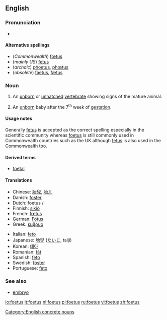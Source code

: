<!--If you edit this page, please also edit "fetus" to ensure that the pages remain synchronised-->
==English==
{{wikipedia|fetus}}
===Pronunciation===
*{{IPA|/'fi:təs/}}

====Alternative spellings====
*(''Commonwealth'') [[fœtus]]
*(''mainly US'') [[fetus]]
*(''archaic'') [[phoetus]], [[phœtus]] 
*(''obsolete'') [[faetus]], [[fætus]]

===Noun===
{{en-noun|es|pl2=foeti}}

# {{context|embryology}} An [[unborn]] or [[unhatched]] [[vertebrate]] showing signs of the mature animal. 
# {{context|embryology}} An [[unborn]] baby after the 7<sup>th</sup> week of [[gestation]].

====Usage notes====
Generally [[fetus]] is accepted as the correct spelling especially in the scientific community whereas [[foetus]] is still commonly used in Commonwealth countries such as the UK although [[fetus]] is also used in the Commonwealth too.

====Derived terms====
*[[foetal]]

====Translations====
{{trans-top|foetus}}
*Chinese: [[胎兒]], [[胎儿]]
*Danish: [[foster#Danish|foster]] {{n}}
*Dutch: foetus {{m}}/{{n}}
*Finnish: [[sikiö]]
*French: [[fœtus]] {{m}}
*German: [[Fötus]] {{n}}
*Greek: [[έμβρυο]] {{n}}
{{trans-mid}}
*Italian: [[feto]] {{m}}
*Japanese: [[胎児]] ([[たいじ]], taiji)
*Korean: [[태아]]
*Romanian: [[făt]] {{m}}
*Spanish: [[feto]] {{m}}
*Swedish: [[foster]] {{n}}
*Portuguese: [[feto]] {{m}}
{{trans-bottom}}

===See also===
*[[embryo]]

<!--If you edit this page, please also edit "fetus" to ensure that the pages remain synchronised-->

[[Category:English concrete nouns]]

[[io:foetus]]
[[it:foetus]]
[[nl:foetus]]
[[pl:foetus]]
[[ru:foetus]]
[[vi:foetus]]
[[zh:foetus]]